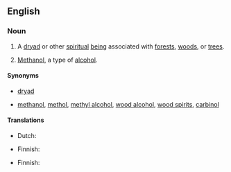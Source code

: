 ==English==
{{wikipedia}}

===Noun===
{{en-noun|~}}

# {{lb|en|countable}} A [[dryad]] or other [[spiritual]] [[being]] associated with [[forest]]s, [[woods]], or [[tree]]s.
# {{lb|en|uncountable|often '''the wood spirit'''}} [[methanol|Methanol]], a type of [[alcohol]].

====Synonyms====
* {{sense|spiritual being}} [[dryad]]
* {{sense|alcohol}} [[methanol]], [[methol]], [[methyl alcohol]], [[wood alcohol]], [[wood spirits]], [[carbinol]]

====Translations====
{{trans-top|spiritual being}}
* Dutch: {{t+|nl|bosgeest|m}}
{{trans-mid}}
* Finnish: {{t|fi|metsänhenki}}
{{trans-bottom}}

{{trans-top|alcohol}}
* Finnish: {{t+|fi|metanoli}}
{{trans-mid}}
{{trans-bottom}}